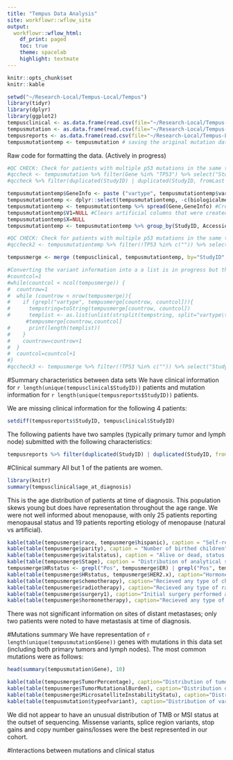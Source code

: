 ```yaml
---
title: "Tempus Data Analysis"
site: workflowr::wflow_site
output:
  workflowr::wflow_html:
    df_print: paged
    toc: true
    theme: spacelab
    highlight: textmate
---
```


```r
knitr::opts_chunk$set
knitr::kable

setwd("~/Research-Local/Tempus-Local/Tempus")
library(tidyr)
library(dplyr)
library(ggplot2)
tempusclinical <- as.data.frame(read.csv(file="~/Research-Local/Tempus-Local/Input/ChicagoMultiethnic_clinical_2019Feb05.csv", header=TRUE, sep=","))
tempusmutation <- as.data.frame(read.csv(file="~/Research-Local/Tempus-Local/Input/TempusReportDataset-2019Feb1_Final_mutation.csv", header=TRUE, sep=","))
tempusreports <- as.data.frame(read.csv(file="~/Research-Local/Tempus-Local/Input/TempusReportDataset-2019Feb1_Final_report.csv", header=TRUE, sep=","))
tempusmutationtemp <- tempusmutation # saving the original mutation data and using a copy table to make modifications
```

Raw code for formatting the data. (Actively in progress)
```r
#QC CHECK: Check for patients with multiple p53 mutations in the same tumor to make sure that these carry over correctly
#qccheck <- tempusmutation %>% filter(Gene %in% "TP53") %>% select("StudyID", "AccessionNo", "Tumorspecimen", "variant_name_C")
#qccheck %>% filter(duplicated(StudyID) | duplicated(StudyID, fromLast = TRUE))

tempusmutationtemp$GeneInfo <- paste ("vartype", tempusmutationtemp$variant_name_C, tempusmutationtemp$variant_name_P, tempusmutationtemp$NM_number, tempusmutationtemp$typeofvariant, tempusmutationtemp$VAF, tempusmutationtemp$COSMICCases, sep="\t") # combines variant-specific variables into a temporary column for now
tempusmutationtemp <- dplyr::select(tempusmutationtemp, -c(biologicalmeaning, variant_name_C, variant_name_P, NM_number, typeofvariant, VAF, COSMICCases, Notes)) #drops excess columns for merge purposes
tempusmutationtemp <- tempusmutationtemp %>% spread(Gene,GeneInfo) #Creates individual columns for each gene with the Gene Information as the value
tempusmutationtemp$V1=NULL #Clears artificial columns that were created in the process of formatting the dataset
tempusmutationtemp$X=NULL
tempusmutationtemp <- tempusmutationtemp %>% group_by(StudyID, AccessionNo, PanelName, Normalspecimen, Normalcollecteddate, Normalreceiveddate, Tumorspecimen, Tumorcollecteddate, Tumorreceiveddate, TumorPercentage, TumorMutationalBurden, PercentileTumorMutationalBurd, MicrosatelliteInstabilityStatu, DateSigned) %>% summarise_all(funs(toString(na.omit(.), sep="\t"))) #This flattens all of the rows -> RIGHT NOW each patient is on one line and multiple mutations for the same gene are in one entry as are their variant information for ease of merge

#QC CHECK: Check for patients with multiple p53 mutations in the same tumor to make sure that these carry over correctly 
#qccheck2 <- tempusmutationtemp %>% filter(!TP53 %in% c("")) %>% select("StudyID", "AccessionNo", "Tumorspecimen", "TP53")

tempusmerge <- merge (tempusclinical, tempusmutationtemp, by="StudyID", all=TRUE, sort=FALSE)

#Converting the variant information into a a list is in progress but this should be completed shortly. 
#countcol=1
#while(countcol < ncol(tempusmerge)) {
#  countrow=1
#  while (countrow < nrow(tempusmerge)){
#    if (grepl("vartype", tempusmerge[countrow, countcol])){
#      tempstring=toString(tempusmerge[countrow, countcol])
#      templist <- as.list(unlist(strsplit(tempstring, split="vartype\t")))
      #tempusmerge[countrow,countcol] 
#      print(length(templist))
#    }
#    countrow=countrow+1
#  }
#  countcol=countcol+1
#}
#qccheck3 <- tempusmerge %>% filter(!TP53 %in% c("")) %>% select("StudyID", "AccessionNo", "Tumorspecimen", "TP53")
```

#Summary characteristics between data sets
We have clinical information for `r length(unique(tempusclinical$StudyID))` patients and mutation information for `r length(unique(tempusreports$StudyID))` patients.

We are missing clinical information for the following 4 patients: 
```r
setdiff(tempusreports$StudyID, tempusclinical$StudyID)
```

The following patients have two samples (typically primary tumor and lymph node) submitted with the following characteristics: 

```r
tempusreports %>% filter(duplicated(StudyID) | duplicated(StudyID, fromLast = TRUE))
```

#Clinical summary
All but 1 of the patients are women.

```r
library(knitr)
summary(tempusclinical$age_at_diagnosis)
```
This is the age distribution of patients at time of diagnosis. This population skews young but does have representation throughout the age range. We were not well informed about menopause, with only 25 patients reporting menopausal status and 19 patients reporting etiology of menopause (natural vs artificial). 

```r
kable(table(tempusmerge$race, tempusmerge$hispanic), caption = "Self-reported races in our cohort (Y/N refers to Hispanic ethnicity)")
kable(table(tempusmerge$parity), caption = "Number of birthed children")
kable(table(tempusmerge$vitalstatus), caption = "Alive or dead, status at time of last follow up")
kable(table(tempusmerge$Stage), caption = "Distribution of analytical stage based on a synthesis of clinical stage and pathological stage information")
tempusmerge$HRstatus <- grepl("Pos", tempusmerge$ER) | grepl("Pos", tempusmerge$PR)
kable(table(tempusmerge$HRstatus, tempusmerge$HER2.x), caption="Hormone receptor status (y-axis) vs HER2 status (x-axis)")
kable(table(tempusmerge$chemotherapy), caption="Recieved any type of chemotherapy")
kable(table(tempusmerge$radiotherapy), caption="Recieved any type of radiotherapy")
kable(table(tempusmerge$surgery1), caption="Initial surgery performed at time of diagnosis and initial treatment")
kable(table(tempusmerge$hormonetherapy), caption="Recieved any type of hormone therapy")
```


There was not significant information on sites of distant metastases; only two patients were noted to have metastasis at time of diagnosis. 

#Mutations summary
We have representation of `r length(unique(tempusmutation$Gene))` genes with mutations in this data set (including both primary tumors and lymph nodes). The most common mutations were as follows: 
```r
head(summary(tempusmutation$Gene), 10)

kable(table(tempusmerge$TumorPercentage), caption="Distribution of tumor purity from samples")
kable(table(tempusmerge$TumorMutationalBurden), caption="Distribution of tumor mutational burden")
kable(table(tempusmerge$MicrosatelliteInstabilityStatu), caption="Distribution of MSI status")
kable(table(tempusmutation$typeofvariant), caption="Distribution of variant types across all mutations")
```

We did not appear to have an unusual distribution of TMB or MSI status at the outset of sequencing. Missense variants, splice region variants, stop gains and copy number gains/losses were the best represented in our cohort. 

#Interactions between mutations and clinical status
```r

```

